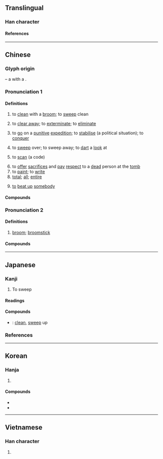 {{also|扫}}
{{character info}}
{{character info|0x2F8BC}}
==Translingual==

===Han character===
{{Han char|rn=64|rad=手|as=08|sn=11|four=57027|canj=QSMB|ids=⿰扌帚}}

====References====
{{Han ref|kx=0436.140|dkj=12237|dj=0785.250|hdz=31908.040|uh=6383}}
{{Han ref|uh=2F8BC}}

----

==Chinese==
{{zh-forms|s=扫}}

===Glyph origin===
{{Han etym}}
{{liushu|ic}} – a {{zh-l|*手|hand}} with a {{zh-l|*帚|broomstick}}.

===Pronunciation 1===
{{zh-pron
|m=sǎo
|ma=Zh-sǎo.oga
|c=sou3
|h=pfs=so;gd=sau4/sau3
|md=sáu/suā
|md_note=sáu - vernacular; suā - literary
|mn=sàu/sò/qz:sò͘
|mn_note=sàu - vernacular; sò/sò͘ - literary
|mn-t=sao3
|w=2sau
|mc=1
|oc=1
|cat=v,a
}}

====Definitions====
{{zh-hanzi}}

# to [[clean]] with a [[broom]]; to [[sweep]] clean
#: {{zh-x|掃地|to sweep the floor}}
# to [[clear away]]; to [[exterminate]]; to [[eliminate]]
# {{lb|zh|historical}} to [[go]] on a [[punitive]] [[expedition]]; to [[stabilise]] (a political situation); to [[conquer]]
# {{lb|zh|of eyes}} to [[sweep]] over; to sweep away; to [[dart]] a [[look]] at
# {{lb|zh|computing}} to [[scan]] (a code)
# to [[offer]] [[sacrifices]] and [[pay]] [[respect]] to a [[dead]] person at the [[tomb]]
# to [[paint]]; to [[write]]
# [[total]]; [[all]]; [[entire]]
# {{lb|zh|Hakka}} [[to]] [[beat up]] [[somebody]]

====Compounds====
{{zh-der|五經掃地|一掃|名譽掃地|大掃除|一掃而空|一掃而光|威信掃地|掃地|掃地無餘|掃晴娘|斷層掃描|掃興|掃雷|掃榻|掃眉才子|掃聽|掃地俱盡|掃地滔天|掃街|拖天掃地|掃眉|掃描器|掃平|掃白|掃愁帚|淡掃蛾眉|掃邊|掃灑|掃臉|杜門卻掃|清掃|掃黃|祭掃|汛掃|掃除|掃墓節|掃蕩|掃射|橫掃千軍|拜掃|掃尾|掃墓|打掃|掃穴犁庭|犁庭掃閭|掃除天下|掃田刮地|犁庭掃穴|掃毒|掃描|掃堂|掃堂腿|掃視|橫掃|掃拂|掃門|灑掃|掃數|斯文掃地|掃榻以待|掃街機|掃黑|掃塵|掃地出門|閉關卻掃|筆掃千軍|立掃千言|風驅電掃|綱常掃地|闔門卻掃|閉門卻掃|間條掃描|摒掃:piang-so}}

===Pronunciation 2===
{{zh-pron
|m=sào
|c=sou3,sou2
|h=pfs=so
|mc=2
|oc=2
|cat=n
}}

====Definitions====
{{zh-hanzi}}

# [[broom]]; [[broomstick]]

====Compounds====
{{zh-der|掃把|掃星|掃帚|掃帚星|鐵掃帚|雞毛掃}}

{{zh-cat|Elementary}}

----

==Japanese==
{{ja-kanji forms-IVS
|vs1=01
|vs2=03
|col-vs1=aj
|col-vs2=hdmj
|pic-vs1=U6383-kyu.svg
|ref={{R:Kanjipedia|0004242500}}
}}

===Kanji===
{{ja-kanji|grade=c|rs=手08}}
# To sweep

====Readings====
{{ja-readings
|goon=そう<さう
|kanon=そう<さう
|kun=は-く, はら-う<はら-ふ
}}

====Compounds====
* {{ja-r|掃除|そうじ}}: [[clean]], [[sweep]] up

===References===
<references/>

----

==Korean==

===Hanja===
{{ko-hanja|쓸다|쓸|소}}

# {{hanja form of|소|[[sweep]]}}

====Compounds====
* {{ko-l|소탕|[[rooting]] [[out]]; [[wiping]] [[out]]|掃蕩}}
* {{ko-l|청소|[[cleaning]], [[sweeping]]|淸掃}}

----

==Vietnamese==

===Han character===
{{vi-readings|rs=手08|reading=tảo, sẩu, tuể, xuể}}

# {{rfdef|vi|sort=手08}}